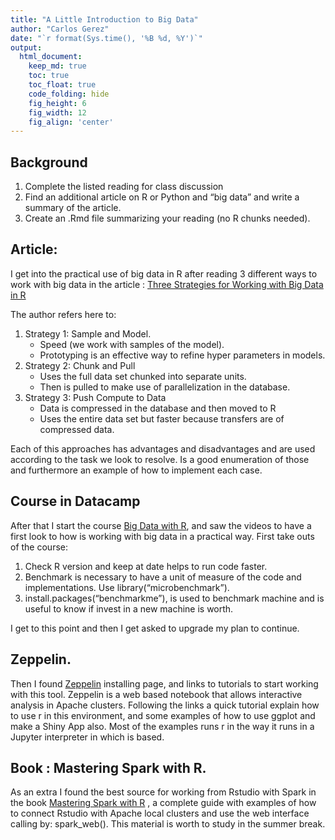 ```yaml
---
title: "A Little Introduction to Big Data"
author: "Carlos Gerez"
date: "`r format(Sys.time(), '%B %d, %Y')`"
output:
  html_document:  
    keep_md: true
    toc: true
    toc_float: true
    code_folding: hide
    fig_height: 6
    fig_width: 12
    fig_align: 'center'
---
```






## Background

1. Complete the listed reading for class discussion  
2. Find an additional article on R or Python and “big data” and write a summary of the article.  
3. Create an .Rmd file summarizing your reading (no R chunks needed).

## Article: 
I get into the practical use of big data in R after reading 3 different ways to work with big data in the article : 
[Three Strategies for Working with Big Data in R](https://rviews.rstudio.com/2019/07/17/3-big-data-strategies-for-r/)  

The author refers here to:

1. Strategy 1: Sample and Model.  
    - Speed (we work with samples of the model).  
    - Prototyping is an effective way to refine hyper parameters in models.
    
2. Strategy 2: Chunk and Pull  
    - Uses the full data set chunked into separate units.  
    - Then is pulled to make use of parallelization in the database.  
3. Strategy 3: Push Compute to Data  
    - Data is compressed in the database and then moved to R  
    - Uses the entire data set but faster because transfers are of compressed data. 
    
Each of this approaches has advantages and disadvantages and are used according to the task we look to resolve. Is a good enumeration of those and furthermore an example of how to implement each case.  

## Course in Datacamp 
After that I start the course [Big Data with R](https://app.datacamp.com/learn/skill-tracks/big-data-with-r), and saw the videos to have a first look to how is working with big data in a practical way.
First take outs of the course:

1. Check R version and keep at date helps to run code faster.
2. Benchmark is necessary to have a unit of measure of the code and implementations. Use library("microbenchmark").  
3. install.packages("benchmarkme"), is used to benchmark machine and is useful to know if invest in a new machine is worth. 

 I get to this point and then I get asked to upgrade my plan to continue.  
 
## Zeppelin.  

Then I found [Zeppelin](https://zeppelin.apache.org/docs/0.10.0/quickstart/install.html) installing page, and links to tutorials to start working with this tool. Zeppelin is a web based notebook that allows interactive analysis in Apache clusters.  Following the links a quick tutorial explain how to use r in this environment, and some examples of how to use ggplot and make a Shiny App also. Most of the examples runs r in the way it runs in a Jupyter interpreter in which is based.  
 
## Book : Mastering Spark with R.  
  
 As an extra I found the best source for working from Rstudio with Spark in the book [Mastering Spark with R](https://therinspark.com/) , a complete guide with examples of how to connect Rstudio with Apache local clusters and use the web interface calling by: spark_web(). This material is worth to study in the summer break. 
 









